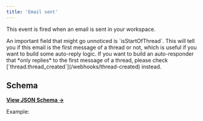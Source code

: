 ```yaml
---
title: 'Email sent'
---
```


This event is fired when an email is sent in your workspace.

<Warning>
  An important field that might go unnoticed is `isStartOfThread`. This will tell you if this email
  is the first message of a thread or not, which is useful if you want to build some auto-reply
  logic. If you want to build an auto-responder that *only replies* to the first message of a
  thread, please check [`thread.thread_created`](/webhooks/thread-created) instead.
</Warning>

## Schema

[**View JSON Schema →**](https://json-schema.app/view/%23%2Fdefinitions%2FcustomerCreatedPayload?url=https%3A%2F%2Fcore-api.uk.plain.com%2Fwebhooks%2Fschema.json)

Example:

<Snippet file="webhooks/thread-email-sent.mdx" />
